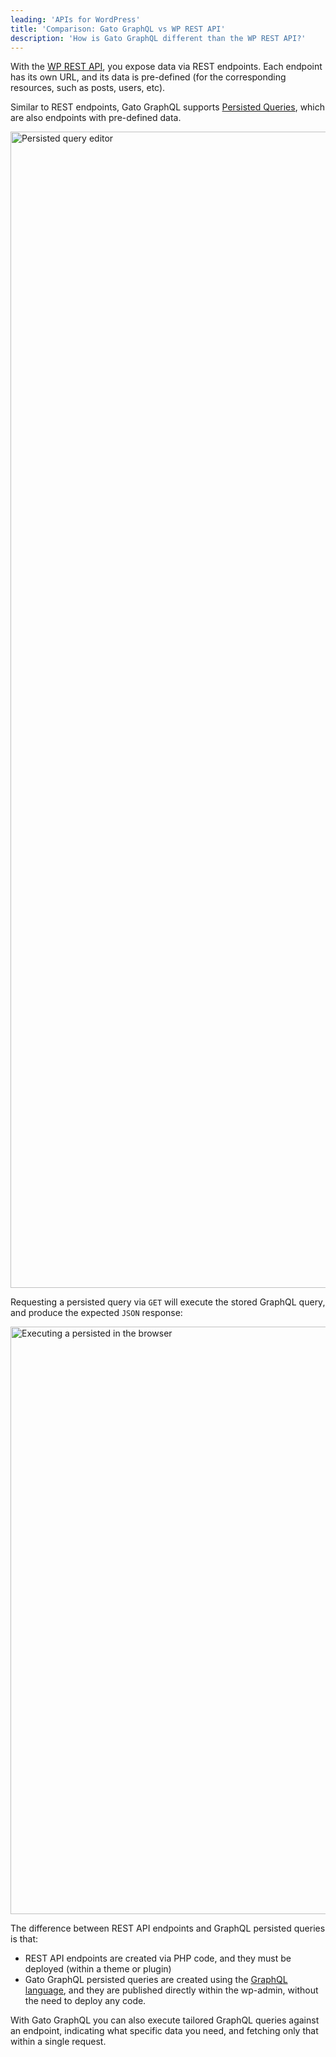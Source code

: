 ```yaml
---
leading: 'APIs for WordPress'
title: 'Comparison: Gato GraphQL vs WP REST API'
description: 'How is Gato GraphQL different than the WP REST API?'
---
```


With the <a href="https://developer.wordpress.org/rest-api/" rel="nofollow">WP REST API</a>, you expose data via REST endpoints. Each endpoint has its own URL, and its data is pre-defined (for the corresponding resources, such as posts, users, etc).

Similar to REST endpoints, Gato GraphQL supports [Persisted Queries](/features/persisted-queries), which are also endpoints with pre-defined data.

<Image
  src="/assets/guides/upstream/persisted-query.png"
  width="1026"
  height="1850"
  alt="Persisted query editor"
  caption="Persisted query editor"
/>

Requesting a persisted query via `GET` will execute the stored GraphQL query, and produce the expected `JSON` response:

<Image
  src="/assets/guides/upstream/persisted-query-execution.png"
  width="1024"
  height="940"
  alt="Executing a persisted in the browser"
  caption="Executing a persisted in the browser"
/>

The difference between REST API endpoints and GraphQL persisted queries is that:

- REST API endpoints are created via PHP code, and they must be deployed (within a theme or plugin)
- Gato GraphQL persisted queries are created using the [GraphQL language](https://graphql.org), and they are published directly within the wp-admin, without the need to deploy any code.



With Gato GraphQL you can also execute tailored GraphQL queries against an endpoint, indicating what specific data you need, and fetching only that within a single request.
